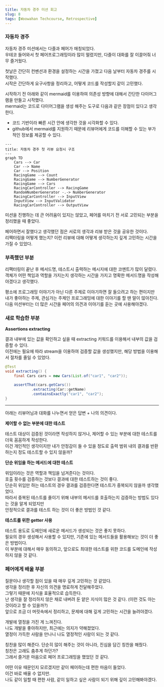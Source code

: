 ```yaml
---
title: 자동차 경주 미션 회고
slug: 8
tags: [Woowahan Techcourse, Retrospective]
---
```


### 자동차 경주

자동차 경주 미션에서는 다즐과 페어가 매칭되었다.  
우테코 들어와서 첫 페어프로그래밍이라 많이 떨렸지만, 다즐이 대화를 잘 이끌어줘 너무 즐거웠다.  

첫날은 간단히 컨벤션과 환경을 설정하는 시간을 가졌고 다음 날부터 자동차 경주를 시작했다.  
시작은 간단하게 요구사항을 정리하고, 어떻게 코드를 작성할지 같이 고민했다.  

시작하기 전 아래와 같이 mermaid를 이용하여 의존성 방향에 대해서 간단한 다이어그램을 만들고 시작했다.  
mermaid는 코드로 다이어그램을 생성 해주는 도구로 다음과 같은 장점이 있다고 생각한다.

- 코드 기반이라 빠른 시간 안에 생각한 것을 시각화할 수 있다.  
- github에서 mermaid를 지원하기 때문에 리뷰어에게 코드를 이해할 수 있는 부가적인 정보를 제공할 수 있다.

```mermaid
---
title: 자동차 경주 첫 리뷰 요청시 구조
---
graph TD
    Cars --> Car
    Car --> Name
    Car --> Position
    RacingGame --> Count
    RacingGame --> NumberGenerator
    RacingGame --> Cars
    RacingCarController --> RacingGame
    RandomNumberGenerator -.-> NumberGenerator
    RacingCarController --> InputView
    InputView --> InputValidator
    RacingCarController --> OutputView
```

미션을 진행하는 데 큰 어려움이 있지는 않았고, 페어를 마치기 전 서로 고민되는 부분을 정리했을 때 좋았다.

페어하면서 잘했다고 생각했던 점은 서로의 생각과 리뷰 받은 것을 공유한 것이다.  
리팩터링을 어떻게 했는지? 이런 리뷰에 대해 어떻게 생각하는지 깊게 고민하는 시간을 가질 수 있었다.

### 부족했던 부분

리팩터링이 끝난 후 메서드명, 테스트시 출력하는 메시지에 대한 코멘트가 많이 달렸다.  
객체가 어떤 책임과 역할을 가지는지 생각하는 시간을 가지고 명확한 메서드명을 작성해야겠다고 생각했다.  

평소에 프로그래밍 이야기가 아닌 다른 주제로 이야기하면 잘 들으려고 하는 편이지만  
내가 좋아하는 주제, 관심가는 주제인 프로그래밍에 대한 이야기를 할 땐 말이 많아진다.  
다음 미션부터는 더 많은 시간을 페어의 의견과 이야기를 듣는 곳에 사용해야겠다.

### 새로 학습한 부분

**Assertions extracting**

결과 내부에 있는 값을 확인하고 싶을 때 extracting 키워드를 이용해서 내부의 값을 검증할 수 있다.  
이전에는 필요에 따라 stream을 이용하여 검증할 값을 생성했지만, 해당 방법을 이용해서 절차를 줄일 수 있었다.

```java
@Test
void extracting() {
    final Cars cars = new Cars(List.of("car1", "car2"));

    assertThat(cars.getCars())
            .extracting(Car::getName)
            .containsExactly("car1", "car2");
}
```

---

아래는 리뷰어님과 대화를 나누면서 얻은 답변 + 나의 의견이다.

**제어할 수 없는 부분에 대한 테스트**

테스트 대상이 검증된 것이라면 작성하지 않거나, 제어할 수 있는 부분에 대한 테스트를 더욱 꼼꼼하게 작성한다.  
이건 개인적인 생각이지만 내가 안정감이 들 수 있을 정도로 출력 범위 내의 결과를 반환하는지 정도 테스트할 수 있지 않을까?

**단순 위임을 하는 메서드에 대한 테스트**

위임이라는 것은 역할과 책임을 넘겨준다는 것이다.  
호출 횟수를 검증하는 것보다 결과에 대한 테스트하는 것이 좋다.  
단순히 위임만 하는 테스트의 경우 결과를 검증한다면 테스트가 중복되지 않을까 생각했었다.  
따라서 중복된 테스트를 줄이기 위해 내부의 메서드를 호출하는지 검증하는 방법도 있다는 것을 알게 되었지만  
안정적으로 결과를 테스트 하는 것이 더 좋은 방법인 것 같다.

**테스트를 위한 getter 사용**

테스트 용도로 도메인에 새로운 메서드가 생성되는 것은 좋지 못하다.  
필요의 경우 생성해서 사용할 수 있지만, 기존에 있는 메서드들을 활용해보는 것이 더 좋은 방법이다.  
이 부분에 대해서 매우 동의하고, 앞으로도 최대한 테스트를 위한 코드를 도메인에 작성하지 않을 것 같다.

### 페어에게 배울 부분

질문이나 생각할 점이 있을 때 매우 깊게 고민하는 것 같았다.  
생각을 정리한 후 자신의 의견을 명료하게 전달해주었다.  
그렇기 때문에 지식을 효율적으로 습득한다.   
난 생각을 잘 정리하지 않은 채로 내버려 둔 얕은 지식이 많은 것 같다. (이런 것도 아는 것이라고 할 수 있을까?)  
앞으로 조금 더 머릿속에서 정리하고, 문제에 대해 깊게 고민하는 시간을 늘려야겠다.

개발에 열정을 가진 게 느껴진다.  
나도 개발을 좋아하지만, 최근에는 의지가 약해졌었다.  
열정이 가득한 사람을 만나니 나도 열정적인 사람이 되는 것 같다.

칭찬을 많이 해준다. 단순히 많이 해주는 것이 아니라, 진심을 담긴 칭찬을 해줬다.  
칭찬은 고래도 춤추게 하던가?  
그래서 즐거운 마음으로 페어 프로그래밍을 했었던 것 같다.

어떤 이유 때문인지 모르겠지만 같이 페어하는데 편한 마음이 들었다.  
이건 바로 배울 수 없지만.  
나도 같이 일할 때 편한 사람, 같이 일하고 싶은 사람이 되기 위해 깊이 고민해봐야겠다.